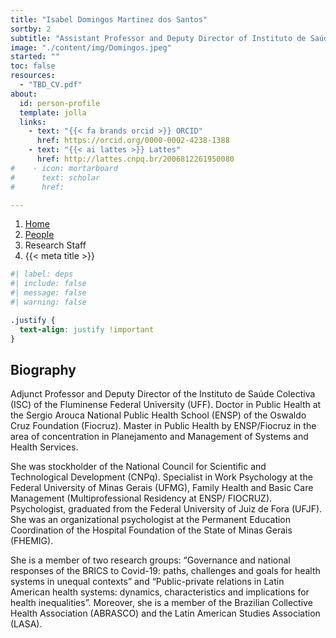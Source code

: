 ```yaml
---
title: "Isabel Domingos Martinez dos Santos"
sortby: 2
subtitle: "Assistant Professor and Deputy Director of Instituto de Saúde Colectiva (ISC) at the Fluminense Federal University (UFF)"
image: "./content/img/Domingos.jpeg"
started: ""
toc: false
resources: 
  - "TBD_CV.pdf"
about:
  id: person-profile
  template: jolla
  links:
    - text: "{{< fa brands orcid >}} ORCID"
      href: https://orcid.org/0000-0002-4238-1388
    - text: "{{< ai lattes >}} Lattes"
      href: http://lattes.cnpq.br/2006812261950080
#    - icon: mortarboard
#      text: scholar
#      href: 

---
```


```{=html}
<nav aria-label="breadcrumb">
  <ol class="breadcrumb">
    <li class="breadcrumb-item"><a href="../../index.html">Home</a></li>
    <li class="breadcrumb-item"><a href="../../people.html">People</a></li>
    <li class="breadcrumb-item active">Research Staff</li>
    <li class="breadcrumb-item active" aria-current="page">{{< meta title >}}</li>
  </ol>
</nav>
```

:::{#person-profile}
:::

```r
#| label: deps
#| include: false
#| message: false
#| warning: false

```

```css
.justify {
  text-align: justify !important
}
```

::: {.justify}

## Biography

Adjunct Professor and Deputy Director of the Instituto de Saúde Colectiva (ISC) of the Fluminense Federal University (UFF). Doctor in Public Health at the Sergio Arouca National Public Health School (ENSP) of the Oswaldo Cruz Foundation (Fiocruz). Master in Public Health by ENSP/Fiocruz in the area of
 concentration in Planejamento and Management of Systems and Health Services. 
 
She was stockholder of the National Council for Scientific and Technological Development (CNPq). Specialist in Work Psychology at the Federal University of Minas Gerais (UFMG), Family Health and Basic Care Management (Multiprofessional Residency at ENSP/ FIOCRUZ). Psychologist, graduated from the Federal University of Juiz de Fora (UFJF). She was an organizational psychologist at the Permanent Education Coordination of the Hospital Foundation of the State of Minas Gerais (FHEMIG). 

She is a member of two research groups: "Governance and national responses of the BRICS to Covid-19: paths, challenges and goals for health systems in unequal contexts" and "Public-private relations in Latin American health systems: dynamics, characteristics and implications for health inequalities". Moreover, she is a member of the Brazilian Collective Health Association (ABRASCO) and the Latin American Studies Association (LASA).


:::